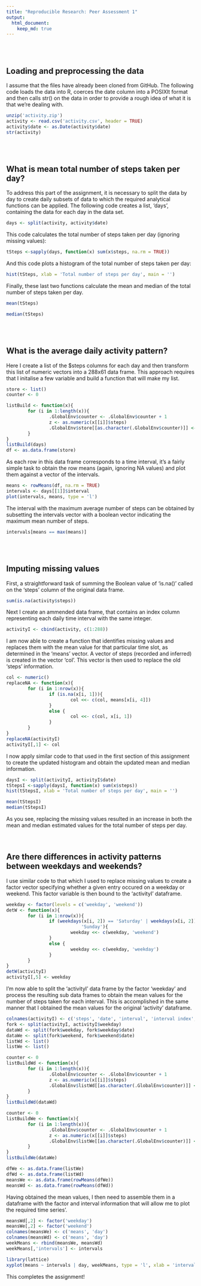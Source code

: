 ```yaml
---
title: "Reproducible Research: Peer Assessment 1"
output: 
  html_document:
    keep_md: true
---
```

<br />
<br />

## Loading and preprocessing the data
I assume that the files have already been cloned from GitHub. The following code loads the data into R, coerces the date column into a POSIXlt format and then calls str() on the data in order to provide a rough idea of what it is that we're dealing with. 

```r
unzip('activity.zip')
activity <- read.csv('activity.csv', header = TRUE)
activity$date <- as.Date(activity$date)
str(activity)
```
<br />
<br />

## What is mean total number of steps taken per day?
To address this part of the assignment, it is necessary to split the data by day to create daily subsets of data to which the required analytical functions can be applied. The following code creates a list, 'days', containing the data for each day in the data set.
```r
days <- split(activity, activity$date)
```

This code calculates the total number of steps taken per day (ignoring missing values):
```r
tSteps <-sapply(days, function(x) sum(x$steps, na.rm = TRUE))
```

And this code plots a histogram of the total number of steps taken per day:
```r
hist(tSteps, xlab = 'Total number of steps per day', main = '')
```

Finally, these last two functions calculate the mean and median of the total number of steps taken per day.
```r
mean(tSteps)
```

```r
median(tSteps)
```
<br />
<br />

## What is the average daily activity pattern?
Here I create a list of the $steps columns for each day and then transform this list of numeric vectors into a 288x61 data frame. This approach requires that I initalise a few variable and build a function that will make my list.
```r
store <- list()
counter <- 0

listBuild <- function(x){
        for (i in 1:length(x)){
                .GlobalEnv$counter <- .GlobalEnv$counter + 1
                z <- as.numeric(x[[i]]$steps)
                .GlobalEnv$store[[as.character(.GlobalEnv$counter)]] <- z
        }
}
listBuild(days)
df <- as.data.frame(store)
```

As each row in this data frame corresponds to a time interval, it's a fairly simple task to obtain the row means (again, ignoring NA values) and plot them against a vector of the intervals.
```r
means <- rowMeans(df, na.rm = TRUE)
intervals <- days[[1]]$interval
plot(intervals, means, type = 'l')
```

The interval with the maximum average number of steps can be obtained by subsetting the intervals vector with a boolean vector indicating the maximum mean number of steps.
```r
intervals[means == max(means)]
```
<br />
<br />

## Imputing missing values
First, a straightforward task of summing the Boolean value of 'is.na()' called on the 'steps' column of the original data frame.
```r
sum(is.na(activity$steps))
```

Next I create an ammended data frame, that contains an index column 
representing each daily time interval with the same integer.
```r
activityI <- cbind(activity, c(1:288))
```

I am now able to create a function that identifies missing values and replaces them with the mean value for that particular time slot, as determined in the 'means' vector. A vector of steps (recorded and inferred) is created in the vector 'col'. This vector is then used to replace the old 'steps' information.
```r
col <- numeric()
replaceNA <- function(x){
        for (i in 1:nrow(x)){
                if (is.na(x[i, 1])){
                        col <<- c(col, means[x[i, 4]])
                }
                else {
                        col <<- c(col, x[i, 1])
                }
        }
}
replaceNA(activityI)
activityI[,1] <- col
```

I now apply similar code to that used in the first section of this assignment to create the updated histogram and obtain the updated mean and median information.
```r
daysI <- split(activityI, activityI$date)
tStepsI <-sapply(daysI, function(x) sum(x$steps))
hist(tStepsI, xlab = 'Total number of steps per day', main = '')

mean(tStepsI)
median(tStepsI)
```

As you see, replacing the missing values resulted in an increase in both the mean and median estimated values for the total number of steps per day.
<br />
<br />
<br />

## Are there differences in activity patterns between weekdays and weekends?
I use similar code to that which I used to replace missing values to create a factor vector specifying whether a given entry occured on a weekday or weekend. This factor variable is then bound to the 'activityI' dataframe. 
```r
weekday <- factor(levels = c('weekday', 'weekend'))
detW <- function(x){
        for (i in 1:nrow(x)){
                if (weekdays(x[i, 2]) == 'Saturday' | weekdays(x[i, 2]) == 
                            'Sunday'){
                        weekday <<- c(weekday, 'weekend')
                }
                else {
                        weekday <<- c(weekday, 'weekday')
                }
        }
}
detW(activityI)
activityI[,5] <- weekday
```

I'm now able to split the 'activityI' data frame by the factor 'weekday' and process the resulting sub data frames to obtain the mean values for the number of steps taken for each interval. This is accomplished in the same manner that I obtained the mean values for the original 'activity' dataframe.
```r
colnames(activityI) <- c('steps', 'date', 'interval', 'interval index', 'weekday')
fork <- split(activityI, activityI$weekday)
dataWd <- split(fork$weekday, fork$weekday$date)
dataWe <- split(fork$weekend, fork$weekend$date)
listWd <- list()
listWe <- list()

counter <- 0
listBuildWd <- function(x){
        for (i in 1:length(x)){
                .GlobalEnv$counter <- .GlobalEnv$counter + 1
                z <- as.numeric(x[[i]]$steps)
                .GlobalEnv$listWd[[as.character(.GlobalEnv$counter)]] <- z
        }
}
listBuildWd(dataWd)

counter <- 0
listBuildWe <- function(x){
        for (i in 1:length(x)){
                .GlobalEnv$counter <- .GlobalEnv$counter + 1
                z <- as.numeric(x[[i]]$steps)
                .GlobalEnv$listWe[[as.character(.GlobalEnv$counter)]] <- z
        }
}
listBuildWe(dataWe)

dfWe <- as.data.frame(listWe)
dfWd <- as.data.frame(listWd)
meansWe <- as.data.frame(rowMeans(dfWe))
meansWd <- as.data.frame(rowMeans(dfWd))
```

Having obtained the mean values, I then need to assemble them in a dataframe with the factor and interval information that will allow me to plot the required time series'.

```r
meansWd[,2] <- factor('weekday')
meansWe[,2] <- factor('weekend')
colnames(meansWe) <- c('means', 'day')
colnames(meansWd) <- c('means', 'day')
weekMeans <- rbind(meansWe, meansWd)
weekMeans[,'intervals'] <- intervals

library(lattice)
xyplot(means ~ intervals | day, weekMeans, type = 'l', xlab = 'interval', ylab = 'mean number of steps', layout = c(1, 2))
```

This completes the assignment!
